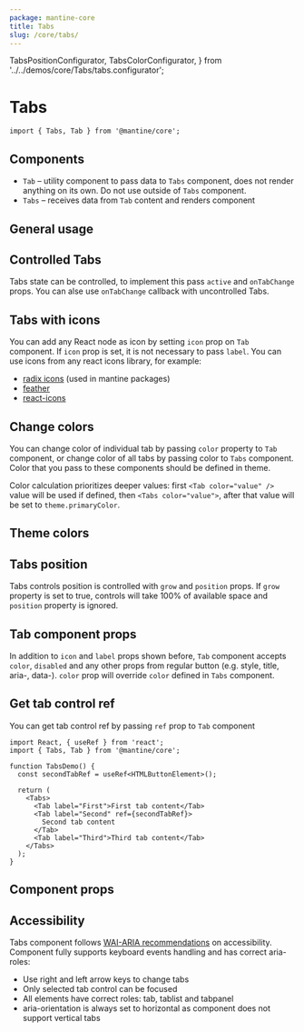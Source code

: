 ```yaml
---
package: mantine-core
title: Tabs
slug: /core/tabs/
---
```


  TabsPositionConfigurator,
  TabsColorConfigurator,
} from '../../demos/core/Tabs/tabs.configurator';

# Tabs

<PageHeader source="mantine-core/src/Tabs/Tabs.tsx" docs="core/Tabs.mdx" package="@mantine/core" />

```tsx
import { Tabs, Tab } from '@mantine/core';
```

## Components

- `Tab` – utility component to pass data to `Tabs` component, does not render anything on its own. Do not use outside of `Tabs` component.
- `Tabs` – receives data from `Tab` content and renders component

## General usage

<TabsSimpleDemo />

## Controlled Tabs

Tabs state can be controlled, to implement this pass `active` and `onTabChange` props.
You can alse use `onTabChange` callback with uncontrolled Tabs.

<TabsControlledDemo />

## Tabs with icons

You can add any React node as icon by setting `icon` prop on `Tab` component.
If `icon` prop is set, it is not necessary to pass `label`. You can use icons from any react icons library, for example:

- [radix icons](https://icons.modulz.app/) (used in mantine packages)
- [feather](https://feathericons.com/)
- [react-icons](https://react-icons.github.io/react-icons)

<TabsIconDemo />

## Change colors

You can change color of individual tab by passing `color` property to `Tab` component,
or change color of all tabs by passing color to `Tabs` component.
Color that you pass to these components should be defined in <GatsbyLink to="/theming">theme</GatsbyLink>.

Color calculation prioritizes deeper values: first `<Tab color="value" />` value will be used if defined, then `<Tabs color="value">`, after that value will be set to `theme.primaryColor`.

<TabsColorDemo />

## Theme colors

<TabsColorConfigurator />

## Tabs position

Tabs controls position is controlled with `grow` and `position` props.
If `grow` property is set to true, controls will take 100% of available space
and `position` property is ignored.

<TabsPositionConfigurator />

## Tab component props

In addition to `icon` and `label` props shown before,
`Tab` component accepts `color`, `disabled` and any other props from regular button (e.g. style, title, aria-, data-).
`color` prop will override `color` defined in `Tabs` component.

<TabsTabPropsDemo />

## Get tab control ref

You can get tab control ref by passing `ref` prop to `Tab` component

```tsx
import React, { useRef } from 'react';
import { Tabs, Tab } from '@mantine/core';

function TabsDemo() {
  const secondTabRef = useRef<HTMLButtonElement>();

  return (
    <Tabs>
      <Tab label="First">First tab content</Tab>
      <Tab label="Second" ref={secondTabRef}>
        Second tab content
      </Tab>
      <Tab label="Third">Third tab content</Tab>
    </Tabs>
  );
}
```

## Component props

<PropsTable component="Tabs" />

## Accessibility

Tabs component follows [WAI-ARIA recommendations](https://www.w3.org/TR/wai-aria-practices/examples/tabs/tabs-2/tabs.html) on accessibility.
Component fully supports keyboard events handling and has correct aria-roles:

- Use right and left arrow keys to change tabs
- Only selected tab control can be focused
- All elements have correct roles: tab, tablist and tabpanel
- aria-orientation is always set to horizontal as component does not support vertical tabs

